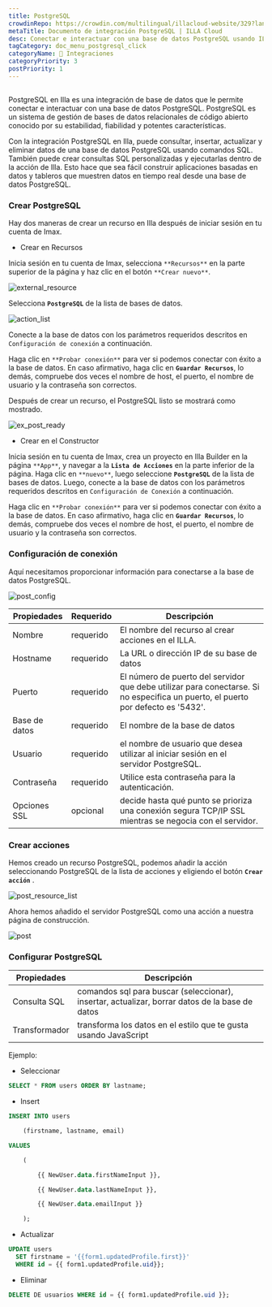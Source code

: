 ```yaml
---
title: PostgreSQL
crowdinRepo: https://crowdin.com/multilingual/illacloud-website/329?languages=es&filter=basic&value=0
metaTitle: Documento de integración PostgreSQL | ILLA Cloud
desc: Conectar e interactuar con una base de datos PostgreSQL usando ILLA Cloud. Crea aplicaciones que puedan consultar, manipular y visualizar datos. Automatizar y optimizar los flujos de trabajo de datos.
tagCategory: doc_menu_postgresql_click
categoryName: 🔨 Integraciones
categoryPriority: 3
postPriority: 1
---
```


## <h2 hidden>¿Qué es PostgreSQL?</h2>

PostgreSQL en Illa es una integración de base de datos que le permite conectar e interactuar con una base de datos PostgreSQL. PostgreSQL es un sistema de gestión de bases de datos relacionales de código abierto conocido por su estabilidad, fiabilidad y potentes características.

Con la integración PostgreSQL en Illa, puede consultar, insertar, actualizar y eliminar datos de una base de datos PostgreSQL usando comandos SQL. También puede crear consultas SQL personalizadas y ejecutarlas dentro de la acción de Illa. Esto hace que sea fácil construir aplicaciones basadas en datos y tableros que muestren datos en tiempo real desde una base de datos PostgreSQL.

### Crear PostgreSQL

Hay dos maneras de crear un recurso en Illa después de iniciar sesión en tu cuenta de Imax.

-   Crear en Recursos

Inicia sesión en tu cuenta de Imax, selecciona `**Recursos**` en la parte superior de la página y haz clic en el botón `**Crear nuevo**`.

![external_resource](https://cdn.illacloud.com/official-website/img/docs/external_resource.png)

Selecciona **`PostgreSQL`** de la lista de bases de datos.

![action_list](https://cdn.illacloud.com/official-website/img/docs/action_list.png)

Conecte a la base de datos con los parámetros requeridos descritos en `Configuración de conexión` a continuación.

Haga clic en `**Probar conexión**` para ver si podemos conectar con éxito a la base de datos. En caso afirmativo, haga clic en **`Guardar Recursos`**, lo demás, compruebe dos veces el nombre de host, el puerto, el nombre de usuario y la contraseña son correctos.

Después de crear un recurso, el PostgreSQL listo se mostrará como mostrado.

![ex_post_ready](https://cdn.illacloud.com/official-website/img/docs/ex_post_ready.png)

-   Crear en el Constructor

Inicia sesión en tu cuenta de Imax, crea un proyecto en Illa Builder en la página `**App**`, y navegar a la **`Lista de Acciones`** en la parte inferior de la página. Haga clic en `**nuevo**`, luego seleccione **`PostgreSQL`** de la lista de bases de datos. Luego, conecte a la base de datos con los parámetros requeridos descritos en `Configuración de Conexión` a continuación.

Haga clic en `**Probar conexión**` para ver si podemos conectar con éxito a la base de datos. En caso afirmativo, haga clic en **`Guardar Recursos`**, lo demás, compruebe dos veces el nombre de host, el puerto, el nombre de usuario y la contraseña son correctos.

### Configuración de conexión

Aquí necesitamos proporcionar información para conectarse a la base de datos PostgreSQL.

![post_config](https://cdn.illacloud.com/official-website/img/docs/post_config.png)

| Propiedades      | Requerido | Descripción                                                                                                                      |
| ---------------- | --------- | -------------------------------------------------------------------------------------------------------------------------------- |
| Nombre           | requerido | El nombre del recurso al crear acciones en el ILLA.                                                                              |
| Hostname         | requerido | La URL o dirección IP de su base de datos                                                                                        |
| Puerto           | requerido | El número de puerto del servidor que debe utilizar para conectarse. Si no especifica un puerto, el puerto por defecto es '5432'. |
| Base de datos    | requerido | El nombre de la base de datos                                                                                                    |
| Usuario          | requerido | el nombre de usuario que desea utilizar al iniciar sesión en el servidor PostgreSQL.                                             |
| Contraseña       | requerido | Utilice esta contraseña para la autenticación.                                                                                   |
| Opciones SSL     | opcional  | decide hasta qué punto se prioriza una conexión segura TCP/IP SSL mientras se negocia con el servidor.                           |

### Crear acciones

Hemos creado un recurso PostgreSQL, podemos añadir la acción seleccionando PostgreSQL de la lista de acciones y eligiendo el botón **`Crear acción`** .

![post_resource_list](https://cdn.illacloud.com/official-website/img/docs/post_resource_list.png)

Ahora hemos añadido el servidor PostgreSQL como una acción a nuestra página de construcción.

![post](https://cdn.illacloud.com/official-website/img/docs/post.png)

### Configurar PostgreSQL

| Propiedades    | Descripción                                                                                    |
| -------------- | ---------------------------------------------------------------------------------------------- |
| Consulta SQL   | comandos sql para buscar (seleccionar), insertar, actualizar, borrar datos de la base de datos |
| Transformador  | transforma los datos en el estilo que te gusta usando JavaScript                               |

Ejemplo:

-   Seleccionar

```sql
SELECT * FROM users ORDER BY lastname;
```

-   Insert

```sql
INSERT INTO users

	(firstname, lastname, email)

VALUES

	(

		{{ NewUser.data.firstNameInput }},

		{{ NewUser.data.lastNameInput }},

		{{ NewUser.data.emailInput }}

	);
```

-   Actualizar

```sql
UPDATE users
  SET firstname = '{{form1.updatedProfile.first}}'
  WHERE id = {{ form1.updatedProfile.uid}};
```

-   Eliminar

```sql
DELETE DE usuarios WHERE id = {{ form1.updatedProfile.uid }};
```
